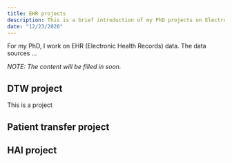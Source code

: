 ```yaml
--- 
title: EHR projects
description: This is a brief introduction of my PhD projects on Electronic Health Records
date: "12/23/2020"
---
```



For my PhD, I work on EHR (Electronic Health Records) data. The data sources ... 


*NOTE: The content will be filled in soon.*

## DTW project 


This is a project 



## Patient transfer project 





## HAI project 



